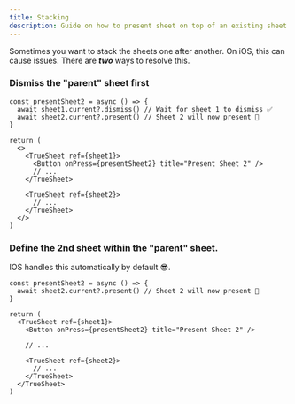 ```yaml
---
title: Stacking
description: Guide on how to present sheet on top of an existing sheet.
---
```


Sometimes you want to stack the sheets one after another. On iOS, this can cause issues. There are _**two**_ ways to resolve this.

### Dismiss the "parent" sheet first

```tsx
const presentSheet2 = async () => {
  await sheet1.current?.dismiss() // Wait for sheet 1 to dismiss ✅
  await sheet2.current?.present() // Sheet 2 will now present 🎉
}

return (
  <>
    <TrueSheet ref={sheet1}>
      <Button onPress={presentSheet2} title="Present Sheet 2" />
      // ...
    </TrueSheet>

    <TrueSheet ref={sheet2}>
      // ...
    </TrueSheet>
  </>
)
```
### Define the 2nd sheet within the "parent" sheet.

IOS handles this automatically by default 😎.

```tsx
const presentSheet2 = async () => {
  await sheet2.current?.present() // Sheet 2 will now present 🎉
}

return (
  <TrueSheet ref={sheet1}>
    <Button onPress={presentSheet2} title="Present Sheet 2" />

    // ...

    <TrueSheet ref={sheet2}>
      // ...
    </TrueSheet>
  </TrueSheet>
)
```
